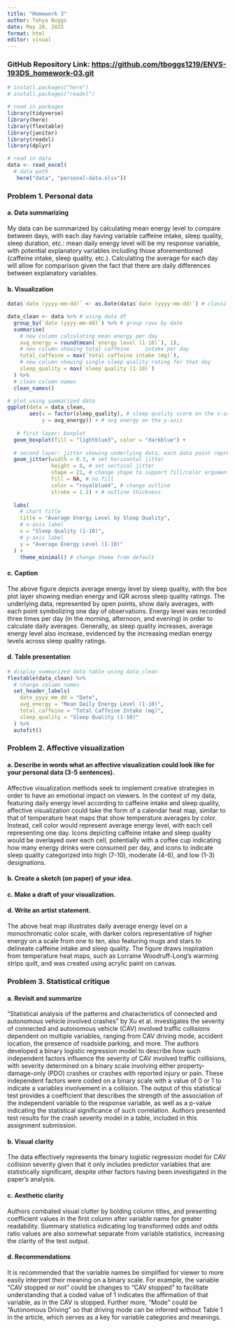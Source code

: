 ```yaml
---
title: "Homework 3"
author: Tehya Boggs
date: May 28, 2025
format: html
editor: visual
---
```


### GitHub Repository Link: <https://github.com/tboggs1219/ENVS-193DS_homework-03.git>

```r

# install.packages("here")
# install.packages("readxl")

# read in packages
library(tidyverse)
library(here)
library(flextable)
library(janitor)
library(readxl)
library(dplyr)

# read in data
data <- read_excel(
  # data path
   here("data", "personal-data.xlsx"))
```

### Problem 1. Personal data

#### a. Data summarizing

My data can be summarized by calculating mean energy level to compare between days, with each day having variable caffeine intake, sleep quality, sleep duration, etc.: mean daily energy level will be my response variable, with potential explanatory variables including those aforementioned (caffeine intake, sleep quality, etc.). Calculating the average for each day will allow for comparison given the fact that there are daily differences between explanatory variables.

#### b. Visualization

```r

data$`date (yyyy-mm-dd)` <- as.Date(data$`date (yyyy-mm-dd)`) # classify date column as date

data_clean <- data %>% # using data df
  group_by(`date (yyyy-mm-dd)`) %>% # group rows by date
  summarise(
    # new column calculating mean energy per day
    avg_energy = round(mean(`energy level (1-10)`), 1),
    # new column showing total caffeine     intake per day
    total_caffeine = max(`total caffeine intake (mg)`),
    # new column showing single sleep quality rating for that day
    sleep_quality = max(`sleep quality (1-10)`)
  ) %>% 
  # clean column names
  clean_names() 

# plot using summarized data
ggplot(data = data_clean,
       aes(x = factor(sleep_quality), # sleep quality score on the x-axis
           y = avg_energy)) + # avg energy on the y-axis
 
   # first layer: boxplot
  geom_boxplot(fill = "lightblue3", color = "darkblue") +
  
  # second layer: jitter showing underlying data, each data point represents one day
  geom_jitter(width = 0.3, # set horizontal jitter
              height = 0, # set vertical jitter
              shape = 21, # change shape to support fill/color arguments
              fill = NA, # no fill
              color = "royalblue4", # change outline
              stroke = 1.1) + # outline thickness
 
  labs(
    # chart title
    title = "Average Energy Level by Sleep Quality",
    # x-axis label
    x = "Sleep Quality (1-10)",
    # y-axis label
    y = "Average Energy Level (1-10)"
  ) +
    theme_minimal() # change theme from default


```

#### c. Caption

The above figure depicts average energy level by sleep quality, with the box plot layer showing median energy and IQR across sleep quality ratings. The underlying data, represented by open points, show daily averages, with each point symbolizing one day of observations. Energy level was recorded three times per day (in the morning, afternoon, and evening) in order to calculate daily averages. Generally, as sleep quality increases, average energy level also increase, evidenced by the increasing median energy levels across sleep quality ratings.

#### d. Table presentation

```r

# display summarized data table using data_clean
flextable(data_clean) %>% 
  # change column names
  set_header_labels( 
    date_yyyy_mm_dd = "Date",
    avg_energy = "Mean Daily Energy Level (1-10)",
    total_caffeine = "Total Caffeine Intake (mg)",
    sleep_quality = "Sleep Quality (1-10)"
  ) %>% 
  autofit()

```

### Problem 2. Affective visualization

#### a. Describe in words what an affective visualization could look like for your personal data (3-5 sentences).

Affective visualization methods seek to implement creative strategies in order to have an emotional impact on viewers. In the context of my data, featuring daily energy level according to caffeine intake and sleep quality, affective visualization could take the form of a calendar heat map, similar to that of temperature heat maps that show temperature averages by color. Instead, cell color would represent average energy level, with each cell representing one day. Icons depicting caffeine intake and sleep quality would be overlayed over each cell, potentially with a coffee cup indicating how many energy drinks were consumed per day, and icons to indicate sleep quality categorized into high (7-10), moderate (4-6), and low (1-3) designations.

#### b. Create a sketch (on paper) of your idea.

#### c. Make a draft of your visualization.

#### d. Write an artist statement.

The above heat map illustrates daily average energy level on a monochromatic color scale, with darker colors representative of higher energy on a scale from one to ten, also featuring mugs and stars to delineate caffeine intake and sleep quality. The figure draws inspiration from temperature heat maps, such as Lorraine Woodruff-Long's warming strips quilt, and was created using acrylic paint on canvas.

### Problem 3. Statistical critique

#### a. Revisit and summarize

"Statistical analysis of the patterns and characteristics of connected and autonomous vehicle involved crashes" by Xu et al. investigates the severity of connected and autonomous vehicle (CAV) involved traffic collisions dependent on multiple variables, ranging from CAV driving mode, accident location, the presence of roadside parking, and more. The authors developed a binary logistic regression model to describe how such independent factors influence the severity of CAV involved traffic collisions, with severity determined on a binary scale involving either property-damage-only (PDO) crashes or crashes with reported injury or pain. These independent factors were coded on a binary scale with a value of 0 or 1 to indicate a variables involvement in a collision. The output of this statistical test provides a coefficient that describes the strength of the association of the independent variable to the response variable, as well as a p-value indicating the statistical significance of such correlation. Authors presented test results for the crash severity model in a table, included in this assignment submission.

#### b. Visual clarity

The data effectively represents the binary logistic regression model for CAV collision severity given that it only includes predictor variables that are statistically significant, despite other factors having been investigated in the paper's analysis.

#### c. Aesthetic clarity

Authors combated visual clutter by bolding column titles, and presenting coefficient values in the first column after variable name for greater readability. Summary statistics indicating log transformed odds and odds ratio values are also somewhat separate from variable statistics, increasing the clarity of the test output.

#### d. Recommendations

It is recommended that the variable names be simplified for viewer to more easily interpret their meaning on a binary scale. For example, the variable "CAV stopped or not" could be changes to "CAV stopped" to facilitate understanding that a coded value of 1 indicates the affirmation of that variable, as in the CAV is stopped. Further more, "Mode" could be "Autonomous Driving" so that driving mode can be inferred without Table 1 in the article, which serves as a key for variable categories and meanings.

